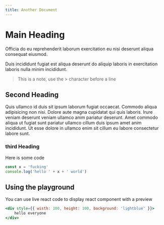 ```yaml
---
title: Another Document
---
```


# Main Heading

Officia do eu reprehenderit laborum exercitation eu nisi deserunt aliqua consequat eiusmod.

Duis incididunt fugiat est aliqua deserunt do aliquip laboris in exercitation laboris nulla minim incididunt.

> This is a note, use the > character before a line


## Second Heading

Quis ullamco id duis sit ipsum laborum fugiat occaecat. Commodo aliqua adipisicing non nisi. Dolore aute magna cupidatat qui quis laboris. Irure veniam deserunt veniam ullamco anim pariatur deserunt. Amet commodo aliqua ut fugiat sunt pariatur ullamco cillum duis ipsum amet anim incididunt. Ut esse dolore in ullamco enim sit cillum eu labore consectetur labore sunt.

### third Heading

Here is some code

```js
const x = 'fucking'
console.log('hello ' + x + ' world')
```

## Using the playground

You can use live react code to display react component with a preview

```jsx live=true
<div style={{ wisth: 100, height: 100, background: 'lightblue' }}>
    hello everyone
</div>
```
